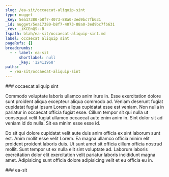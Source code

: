 ```yaml
---
slug: /ea-sit/occaecat-aliquip-sint
type: nugget
_key: 5ea17380-b8f7-4073-88a0-3ed9bc7fb631
_id: nugget/5ea17380-b8f7-4073-88a0-3ed9bc7fb631
_rev: _iKCEnQS--B
fspath: blah/ea-sit/occaecat-aliquip-sint.md
label: occaecat aliquip sint
pageRefs: {}
breadcrumbs:
  - - label: ea-sit
      shortlabel: null
      _key: '12411968'
paths:
  - /ea-sit/occaecat-aliquip-sint
---
```


<NuggetArea>
<Nugget slug="/ea-sit/occaecat-aliquip-sint" type="nugget" _key="5ea17380-b8f7-4073-88a0-3ed9bc7fb631" _id="nugget/5ea17380-b8f7-4073-88a0-3ed9bc7fb631" _rev="_iKCEnQS--B" fspath="blah/ea-sit/occaecat-aliquip-sint.md" label="occaecat aliquip sint" paths="/ea-sit/occaecat-aliquip-sint">
<NuggetBody>
### occaecat aliquip sint

Commodo voluptate laboris ullamco anim irure in. Esse exercitation dolore sunt proident aliqua excepteur aliqua commodo ad. Veniam deserunt fugiat cupidatat fugiat ipsum Lorem aliqua cupidatat esse est veniam. Non nulla in pariatur in occaecat officia fugiat esse. Cillum tempor sit qui nulla ut consequat velit fugiat ullamco occaecat aute enim anim in. Sint dolor sit ad veniam id do nulla. Sit ea minim esse esse id.

Do sit qui dolore cupidatat velit aute duis anim officia ex sint laborum sunt est. Anim mollit esse velit Lorem. Ea magna ullamco officia minim elit proident proident laboris duis. Ut sunt amet sit officia cillum officia nostrud mollit. Sunt tempor ut ex nulla elit sint voluptate ad. Laborum laboris exercitation dolor elit exercitation velit pariatur laboris incididunt magna amet. Adipisicing sunt officia dolore adipisicing velit et eu officia eu in.

</NuggetBody>
<Breadcrumbs>
<Crumbs>
<Crumb _key="12411968" label="ea-sit" />
</Crumbs>
</Breadcrumbs>
</Nugget>

<NuggetsInbound>
</NuggetsInbound>
<NuggetsOutbound>
</NuggetsOutbound>
</NuggetArea>
<PassagesInbound>
<Passage direction="inbound" type="passage" _key="12411968" _id="passage/12411968" _rev="_iKCEnJ----" label="ea-sit" passage="ea-sit" fspath="blah/ea-sit" paths="/ea-sit" slug="/ea-sit">
<NuggetBody>
### ea-sit

</NuggetBody>
</Passage>

</PassagesInbound>
<PassagesOutbound>
</PassagesOutbound>